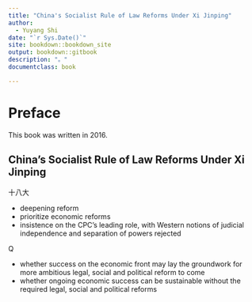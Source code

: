 ```yaml
---
title: "China's Socialist Rule of Law Reforms Under Xi Jinping"
author: 
  - Yuyang Shi
date: "`r Sys.Date()`"
site: bookdown::bookdown_site
output: bookdown::gitbook
description: "。"
documentclass: book

---
```


# Preface

This book was written in 2016. 

## China's Socialist Rule of Law Reforms Under Xi Jinping

十八大

* deepening reform
* prioritize economic reforms
* insistence on the CPC's leading role, with Western notions of judicial independence and separation of powers rejected

Q

* whether success on the economic front may lay the groundwork for more ambitious legal, social and political reform to come
* whether ongoing economic success can be sustainable without the required legal, social and political reforms





